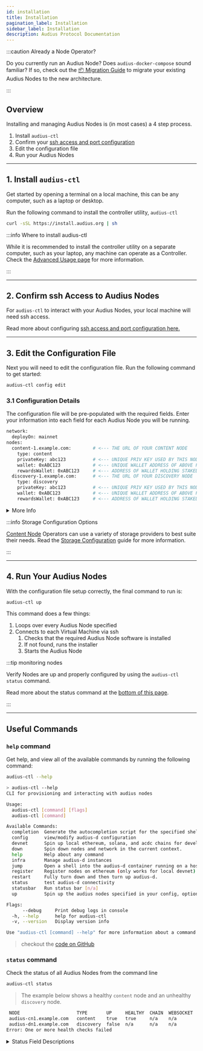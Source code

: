 ```yaml
---
id: installation
title: Installation
pagination_label: Installation
sidebar_label: Installation
description: Audius Protocol Documentation
---
```



:::caution Already a Node Operator?

Do you currently run an Audius Node? Does `audius-docker-compose` sound familiar? If so, check out
the [📦 Migration Guide](/node-operator/migration-guide) to migrate your existing Audius Nodes to
the new architecture.

:::

## Overview

Installing and managing Audius Nodes is (in most cases) a 4 step process.

1. Install `audius-ctl`
2. Confirm your
   [ssh access and port configuration](/node-operator/setup/hardware-requirements#system-configuration)
3. Edit the configuration file
4. Run your Audius Nodes

---

## 1. Install `audius-ctl`

Get started by opening a terminal on a local machine, this can be any computer, such as a laptop or
desktop.

Run the following command to install the controller utility, `audius-ctl`

```bash
curl -sSL https://install.audius.org | sh
```

:::info Where to install audius-ctl

While it is recommended to install the controller utility on a separate computer, such as your
laptop, any machine can operate as a Controller. Check the
[Advanced Usage page](/node-operator/setup/advanced) for more information.

:::

---

## 2. Confirm ssh Access to Audius Nodes

For `audius-ctl` to interact with your Audius Nodes, your local machine will need ssh access.

Read more about configuring
[ssh access and port configuration here.](/node-operator/setup/hardware-requirements#system-configuration)

---

## 3. Edit the Configuration File

Next you will need to edit the configuration file. Run the following command to get started:

```bash
audius-ctl config edit
```

### 3.1 Configuration Details

The configuration file will be pre-populated with the required fields. Enter your information into
each field for each Audius Node you will be running.

```bash showLineNumbers title="audius-ctl configuration file"
network:
  deployOn: mainnet
nodes:
  content-1.example.com:        # <--- THE URL OF YOUR CONTENT NODE
    type: content
    privateKey: abc123          # <--- UNIQUE PRIV KEY USED BY THIS NODE TO SIGN RESPONSES
    wallet: 0xABC123            # <--- UNIQUE WALLET ADDRESS OF ABOVE PRIV KEY
    rewardsWallet: 0xABC123     # <--- ADDRESS OF WALLET HOLDING STAKED TOKENS
  discovery-1.example.com:      # <--- THE URL OF YOUR DISCOVERY NODE
    type: discovery
    privateKey: abc123          # <--- UNIQUE PRIV KEY USED BY THIS NODE TO SIGN RESPONSES
    wallet: 0xABC123            # <--- UNIQUE WALLET ADDRESS OF ABOVE PRIV KEY
    rewardsWallet: 0xABC123     # <--- ADDRESS OF WALLET HOLDING STAKED TOKENS
```

<details>
<summary>More Info</summary>
<div>

| field           | description                                                                                                        |
| --------------- | ------------------------------------------------------------------------------------------------------------------ |
| `type`          | either `content` or `discovery`                                                                                    |
| `privateKey`    | private key associated with the `wallet`                                                                           |
| `wallet`        | Address of wallet that contains no tokens but that is registered on chain, used to sign JSON responses from server |
| `rewardsWallet` | Wallet that registered (or will register) the Audius Node on chain                                                 |

</div>
</details>

:::info Storage Configuration Options

[Content Node](/learn/architecture/content-node) Operators can use a variety of storage providers to
best suite their needs. Read the
[Storage Configuration](/node-operator/setup/advanced#content-node-storage-configuration) guide for
more information.

:::

---

## 4. Run Your Audius Nodes

With the configuration file setup correctly, the final command to run is:

```bash
audius-ctl up
```

This command does a few things:

1. Loops over every Audius Node specified
2. Connects to each Virtual Machine via ssh
   1. Checks that the required Audius Node software is installed
   2. If not found, runs the installer
   3. Starts the Audius Node

:::tip monitoring nodes

Verify Nodes are up and properly configured by using the `audius-ctl status` command.

Read more about the status command at the [bottom of this page](#status-command).

:::

---

## Useful Commands

### `help` command

Get help, and view all of the available commands by running the following command:

```bash
audius-ctl --help
```

```bash
> audius-ctl --help
CLI for provisioning and interacting with audius nodes

Usage:
  audius-ctl [command] [flags]
  audius-ctl [command]

Available Commands:
  completion  Generate the autocompletion script for the specified shell
  config      view/modify audius-d configuration
  devnet      Spin up local ethereum, solana, and acdc chains for development
  down        Spin down nodes and network in the current context.
  help        Help about any command
  infra       Manage audius-d instances
  jump        Open a shell into the audius-d container running on a host.
  register    Register nodes on ethereum (only works for local devnet)
  restart     Fully turn down and then turn up audius-d.
  status      test audius-d connectivity
  statusbar   Run status bar [n/a]
  up          Spin up the audius nodes specified in your config, optionally specifying which hosts.

Flags:
      --debug     Print debug logs in console
  -h, --help      help for audius-ctl
  -v, --version   Display version info

Use "audius-ctl [command] --help" for more information about a command.
```

> checkout the [code on GitHub](https://github.com/AudiusProject/audius-d)

### `status` command

Check the status of all Audius Nodes from the command line

```bash
audius-ctl status
```

> The example below shows a healthy `content` node and an unhealthy `discovery` node.

```bash
 NODE                     TYPE       UP     HEALTHY  CHAIN  WEBSOCKET  CLIENT IP  DB    DISK          UPTIME      COMMENT
 audius-cn1.example.com   content    true   true     n/a    n/a        matched    6 GB  1553/1938 GB  120h45m46s  <nil>
 audius-dn1.example.com   discovery  false  n/a      n/a    n/a        n/a        n/a   n/a           n/a         Unreachable after 2 retries
Error: One or more health checks failed
```

<details>
<summary>Status Field Descriptions</summary>
<div>

| Field       | Description                                                                      | Example Values                |
| :---------- | :------------------------------------------------------------------------------- | :---------------------------- |
| `NODE`      | name of the node                                                                 |
| `TYPE`      | node type                                                                        | `content` or `discovery`      |
| `UP`        | is the node up                                                                   | `true` or `false`             |
| `HEALTHY`   | is the node healthy                                                              | `true` or `false`             |
| `CHAIN`     | is chain in sync _and_ is port `30300` accessible on Discovery Nodes             | `healthy`, `unhealthy`        |
| `WEBSOCKET` | are [required ports](/node-operator/setup/hardware-requirements#open-ports) open | `healthy`, `unreachable`      |
| `CLIENT IP` | compare IP to what node sees                                                     | `matched`, `unmatched/error`  |
| `DB`        | size of the database                                                             | `90 GB`                       |
| `DISK`      | storage disk usage and capacity                                                  | `1553/1938 GB`                |
| `UPTIME`    | node uptime                                                                      | `120h45m46s`                  |
| `COMMENT`   | additional information                                                           | `<nil>` indicates all is well |

</div>
</details>
